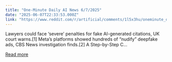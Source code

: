 ```yaml
---
title: "One-Minute Daily AI News 6/7/2025"
date: "2025-06-07T22:33:53.000Z"
link: "https://www.reddit.com/r/artificial/comments/1l5x3hu/oneminute_daily_ai_news_672025/"
---
```


Lawyers could face ‘severe’ penalties for fake AI-generated citations, UK court warns.[1]
 Meta’s platforms showed hundreds of “nudify” deepfake ads, CBS News investigation finds.[2]
 A Step-by-Step C...

[Read more](https://www.reddit.com/r/artificial/comments/1l5x3hu/oneminute_daily_ai_news_672025/)
